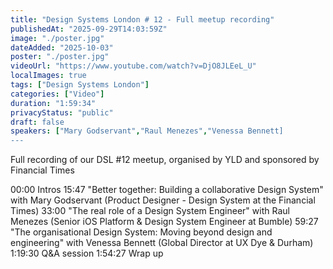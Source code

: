 ```yaml
---
title: "Design Systems London # 12 - Full meetup recording"
publishedAt: "2025-09-29T14:03:59Z"
image: "./poster.jpg"
dateAdded: "2025-10-03"
poster: "./poster.jpg"
videoUrl: "https://www.youtube.com/watch?v=DjO8JLEeL_U"
localImages: true
tags: ["Design Systems London"]
categories: ["Video"]
duration: "1:59:34"
privacyStatus: "public"
draft: false
speakers: ["Mary Godservant","Raul Menezes","Venessa Bennett]
---
```

Full recording of our DSL #12 meetup, organised by YLD and sponsored by Financial Times

00:00 Intros
15:47 "Better together: Building a collaborative Design System" with Mary Godservant (Product Designer - Design System at the Financial Times)
33:00 "The real role of a Design System Engineer" with Raul Menezes (Senior iOS Platform & Design System Engineer at Bumble)
59:27 "The organisational Design System: Moving beyond design and engineering" with Venessa Bennett (Global Director at UX Dye & Durham)
1:19:30 Q&A session
1:54:27 Wrap up
